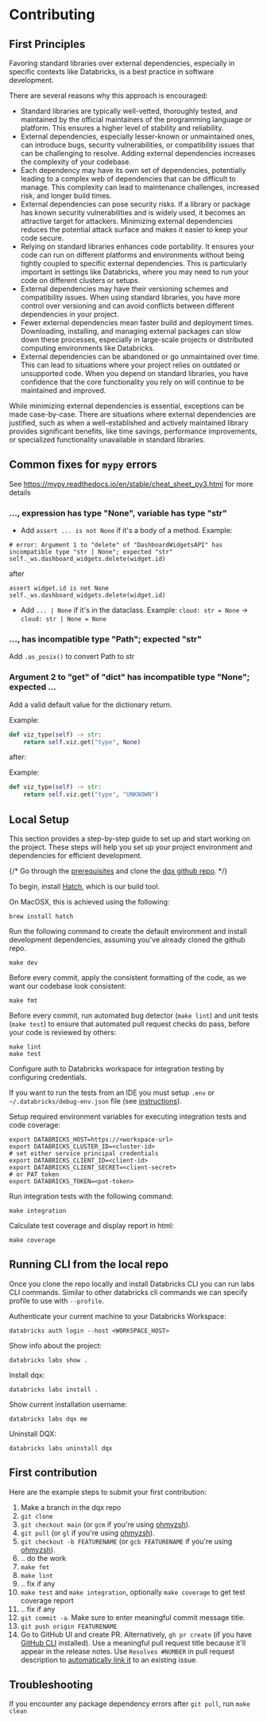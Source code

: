# Contributing

## First Principles

Favoring standard libraries over external dependencies, especially in specific contexts like Databricks, is a best practice in software 
development. 

There are several reasons why this approach is encouraged:
- Standard libraries are typically well-vetted, thoroughly tested, and maintained by the official maintainers of the programming language or platform. This ensures a higher level of stability and reliability. 
- External dependencies, especially lesser-known or unmaintained ones, can introduce bugs, security vulnerabilities, or compatibility issues  that can be challenging to resolve. Adding external dependencies increases the complexity of your codebase. 
- Each dependency may have its own set of dependencies, potentially leading to a complex web of dependencies that can be difficult to manage. This complexity can lead to maintenance challenges, increased risk, and longer build times. 
- External dependencies can pose security risks. If a library or package has known security vulnerabilities and is widely used, it becomes an attractive target for attackers. Minimizing external dependencies reduces the potential attack surface and makes it easier to keep your code secure. 
- Relying on standard libraries enhances code portability. It ensures your code can run on different platforms and environments without being tightly coupled to specific external dependencies. This is particularly important in settings like Databricks, where you may need to run your code on different clusters or setups. 
- External dependencies may have their versioning schemes and compatibility issues. When using standard libraries, you have more control over versioning and can avoid conflicts between different dependencies in your project. 
- Fewer external dependencies mean faster build and deployment times. Downloading, installing, and managing external packages can slow down these processes, especially in large-scale projects or distributed computing environments like Databricks. 
- External dependencies can be abandoned or go unmaintained over time. This can lead to situations where your project relies on outdated or unsupported code. When you depend on standard libraries, you have confidence that the core functionality you rely on will continue to be maintained and improved. 

While minimizing external dependencies is essential, exceptions can be made case-by-case. There are situations where external dependencies are 
justified, such as when a well-established and actively maintained library provides significant benefits, like time savings, performance improvements, 
or specialized functionality unavailable in standard libraries.

## Common fixes for `mypy` errors

See https://mypy.readthedocs.io/en/stable/cheat_sheet_py3.html for more details

### ..., expression has type "None", variable has type "str"

* Add `assert ... is not None` if it's a body of a method. Example:

```
# error: Argument 1 to "delete" of "DashboardWidgetsAPI" has incompatible type "str | None"; expected "str"
self._ws.dashboard_widgets.delete(widget.id)
```

after

```
assert widget.id is not None
self._ws.dashboard_widgets.delete(widget.id)
```

* Add `... | None` if it's in the dataclass. Example: `cloud: str = None` -> `cloud: str | None = None`

### ..., has incompatible type "Path"; expected "str"

Add `.as_posix()` to convert Path to str

###  Argument 2 to "get" of "dict" has incompatible type "None"; expected ...

Add a valid default value for the dictionary return. 

Example: 
```python
def viz_type(self) -> str:
    return self.viz.get("type", None)
```

after:

Example: 
```python
def viz_type(self) -> str:
    return self.viz.get("type", "UNKNOWN")
```

## Local Setup

This section provides a step-by-step guide to set up and start working on the project. These steps will help you set up your project environment and dependencies for efficient development.

{/* Go through the [prerequisites](./README.md#prerequisites) and clone the [dqx github repo](https://github.com/databrickslabs/dqx).  */}

To begin, install [Hatch](https://github.com/pypa/hatch), which is our build tool.

On MacOSX, this is achieved using the following:
```shell
brew install hatch
```

Run the following command to create the default environment and install development dependencies, assuming you've already cloned the github repo.
```shell
make dev
```

Before every commit, apply the consistent formatting of the code, as we want our codebase look consistent:
```shell
make fmt
```

Before every commit, run automated bug detector (`make lint`) and unit tests (`make test`) to ensure that automated
pull request checks do pass, before your code is reviewed by others: 
```shell
make lint
make test
```

Configure auth to Databricks workspace for integration testing by configuring credentials.

If you want to run the tests from an IDE you must setup `.env` or `~/.databricks/debug-env.json` file 
(see [instructions](https://github.com/databrickslabs/pytester?tab=readme-ov-file#debug_env_name-fixture)).

Setup required environment variables for executing integration tests and code coverage:
```shell
export DATABRICKS_HOST=https://<workspace-url>
export DATABRICKS_CLUSTER_ID=<cluster-id>
# set either service principal credentials
export DATABRICKS_CLIENT_ID=<client-id>
export DATABRICKS_CLIENT_SECRET=<client-secret>
# or PAT token
export DATABRICKS_TOKEN=<pat-token>
```

Run integration tests with the following command:
```shell
make integration
```

Calculate test coverage and display report in html:
```shell
make coverage
```

## Running CLI from the local repo

Once you clone the repo locally and install Databricks CLI you can run labs CLI commands.
Similar to other databricks cli commands we can specify profile to use with `--profile`.

Authenticate your current machine to your Databricks Workspace:
```commandline
databricks auth login --host <WORKSPACE_HOST>
```

Show info about the project:
```commandline
databricks labs show .
```

Install dqx:
```commandline
databricks labs install .
```

Show current installation username: 
```commandline
databricks labs dqx me
```

Uninstall DQX: 
```commandline
databricks labs uninstall dqx
```

## First contribution

Here are the example steps to submit your first contribution:

1. Make a branch in the dqx repo
2. `git clone`
3. `git checkout main` (or `gcm` if you're using [ohmyzsh](https://ohmyz.sh/)).
4. `git pull` (or `gl` if you're using [ohmyzsh](https://ohmyz.sh/)).
5. `git checkout -b FEATURENAME` (or `gcb FEATURENAME` if you're using [ohmyzsh](https://ohmyz.sh/)).
6. .. do the work
7. `make fmt`
8. `make lint`
9. .. fix if any
10. `make test` and `make integration`, optionally `make coverage` to get test coverage report
11. .. fix if any
12. `git commit -a`. Make sure to enter meaningful commit message title.
13. `git push origin FEATURENAME`
14. Go to GitHub UI and create PR. Alternatively, `gh pr create` (if you have [GitHub CLI](https://cli.github.com/) installed). 
    Use a meaningful pull request title because it'll appear in the release notes. Use `Resolves #NUMBER` in pull
    request description to [automatically link it](https://docs.github.com/en/get-started/writing-on-github/working-with-advanced-formatting/using-keywords-in-issues-and-pull-requests#linking-a-pull-request-to-an-issue)
    to an existing issue.

## Troubleshooting

If you encounter any package dependency errors after `git pull`, run `make clean`
